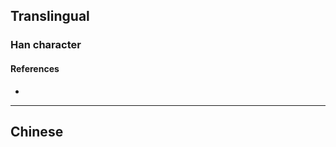 {{also|厠|廁}}
{{character info}}
==Translingual==

===Han character===
{{Han char|rn=27|rad=厂|as=06|sn=8|four=|canj=MBON|ids=⿸厂则}}

====References====
* {{Han ref|kx=0161.171|hdz=10071.060|uh=5395|ud=21397}}

----

==Chinese==
{{zh-see|廁}}